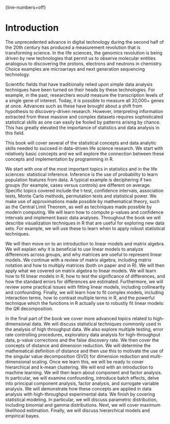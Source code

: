 {line-numbers=off}

# Introduction

The unprecedented advance in digital technology during the second half of the 20th century has produced a measurement revolution that is transforming science. In the life sciences, the genomics revolution is being driven by new technologies that permit us to observe molecular entities analogous to discovering the protons, electrons and neutrons in chemistry.  Choice examples are microarrays and next generation sequencing technology.  

Scientific fields that have traditionally relied upon simple data analysis techniques have been turned on their heads by these technologies. For example,  in the past, researchers would measure the transcription levels of a single gene of interest. Today, it is possible to measure all 20,000+ genes at once.  Advances such as these have brought about a shift from hypothesis to discovery-driven research.  However, interpreting information extracted from these massive and complex datasets requires sophisticated statistical skills as one can easily be fooled by patterns arising by chance. This has greatly elevated the importance of statistics and data analysis in this field.

This book will cover several of the statistical concepts and data analytic skills needed to succeed in data-driven life science research. We start with relatively basic concepts and we will explore the connection between these concepts and implementation by programming in R. 

We start with one of the most important topics in statistics and in the life sciences: statistical inference. Inference is the use of probability to learn population features from data. A typical example is deciphering if two groups (for example, cases versus controls) are different on average. Specific topics covered include the t-test, confidence intervals, association tests, Monte Carlo methods, permutation tests and statistical power. We make use of approximations made possible by mathematical theory, such as the Central Limit Theorem, as well as techniques made possible by modern computing. We will learn 
how to compute p-values and confidence intervals and implement basic data analyses. Throughout the book we will describe visualization techniques in R that are useful for exploring new data sets. For example, we will use these to learn when to apply robust statistical techniques.

We will then move on to an introduction to linear models and matrix algebra. We will explain why it is beneficial to use linear models to analyze differences across groups, and why matrices are useful to represent linear models. We continue with a review of matrix algebra, including matrix notation and how to multiply matrices (both on paper and in R).
We will then apply what we covered on matrix algebra to linear models. We will learn how to fit linear models in R, how to test the significance of differences, and how the standard errors for differences are estimated. Furthermore, we will review some practical issues with fitting linear models, including collinearity and confounding. Finally, we will learn how to fit complex models, including interaction terms, how to contrast multiple terms in R, and the powerful technique which the functions in R actually use to robustly fit linear models: the QR decomposition.


In the final part of the book we cover more advanced topics related to high-dimensional data. We will discuss statistical techniques commonly used in the analysis of high throughput data. We also explore multiple testing, error rate controlling procedures, exploratory data analysis for high-throughput data, p-value corrections and the false discovery rate. We then cover the concepts of distance and dimension reduction. We will determine the mathematical definition of distance and then use this to motivate the use of the singular value decomposition (SVD) for dimension reduction and multi-dimensional scaling. Once we learn this, we will be ready to cover hierarchical and k-mean clustering. We will end with an introduction to machine learning.
We will then learn about component and factor analysis. In particular, we will examine confounding, introduce batch effects, delve into principal component analysis, factor analysis, and surrogate variable analysis. We will demonstrate how these concepts are applied in data analysis with high-throughput experimental data. We finish by covering statistical modeling. In particular, we will discuss parametric distribution, including binomial and gamma distributions. Next, we will cover maximum likelihood estimation. Finally, we will discuss hierarchical models and empirical bayes.
